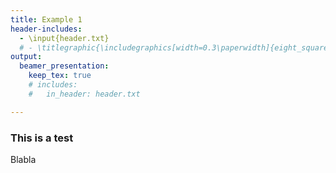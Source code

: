 ```yaml
---
title: Example 1
header-includes:
  - \input{header.txt}
  # - \titlegraphic{\includegraphics[width=0.3\paperwidth]{eight_squares.png}}
output:
  beamer_presentation:
    keep_tex: true
    # includes:
    #   in_header: header.txt

---
```


### This is a test

Blabla
